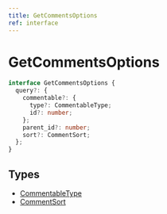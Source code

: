 ```yaml
---
title: GetCommentsOptions
ref: interface
---
```


# GetCommentsOptions

```ts
interface GetCommentsOptions {
  query?: {
    commentable?: {
      type?: CommentableType;
      id?: number;
    };
    parent_id?: number;
    sort?: CommentSort;
  };
}
```

## Types

- [CommentableType](/references/commentable-type)
- [CommentSort](/references/comment-sort)
